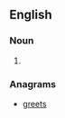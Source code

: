 ==English==

===Noun===
{{head|en|noun plural form}}

# {{plural of|egret|lang=en}}

===Anagrams===
* [[greets#English|greets]]